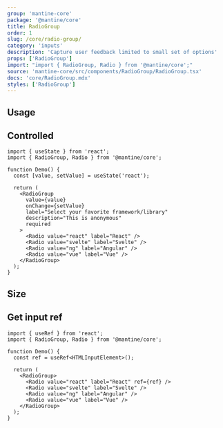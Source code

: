 ```yaml
---
group: 'mantine-core'
package: '@mantine/core'
title: RadioGroup
order: 1
slug: /core/radio-group/
category: 'inputs'
description: 'Capture user feedback limited to small set of options'
props: ['RadioGroup']
import: "import { RadioGroup, Radio } from '@mantine/core';"
source: 'mantine-core/src/components/RadioGroup/RadioGroup.tsx'
docs: 'core/RadioGroup.mdx'
styles: ['RadioGroup']
---
```



## Usage

<Demo data={RadioGroupDemos.configurator} />

## Controlled

```tsx
import { useState } from 'react';
import { RadioGroup, Radio } from '@mantine/core';

function Demo() {
  const [value, setValue] = useState('react');

  return (
    <RadioGroup
      value={value}
      onChange={setValue}
      label="Select your favorite framework/library"
      description="This is anonymous"
      required
    >
      <Radio value="react" label="React" />
      <Radio value="svelte" label="Svelte" />
      <Radio value="ng" label="Angular" />
      <Radio value="vue" label="Vue" />
    </RadioGroup>
  );
}
```

## Size

<Demo data={RadioGroupDemos.sizes} />

## Get input ref

```tsx
import { useRef } from 'react';
import { RadioGroup, Radio } from '@mantine/core';

function Demo() {
  const ref = useRef<HTMLInputElement>();

  return (
    <RadioGroup>
      <Radio value="react" label="React" ref={ref} />
      <Radio value="svelte" label="Svelte" />
      <Radio value="ng" label="Angular" />
      <Radio value="vue" label="Vue" />
    </RadioGroup>
  );
}
```
